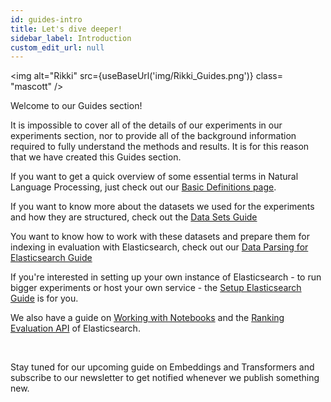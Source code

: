 ```yaml
---
id: guides-intro
title: Let's dive deeper!
sidebar_label: Introduction
custom_edit_url: null
---
```


<img
  alt="Rikki"
  src={useBaseUrl('img/Rikki_Guides.png')}
  class= "mascott"
/>

Welcome to our Guides section!

It is impossible to cover all of the details of our experiments in our experiments section, nor to provide all of the background information required to fully understand the methods and results. It is for this reason that we have created this Guides section.


If you want to get a quick overview of some essential terms in Natural Language Processing, just check out our [Basic Definitions page](basic-definitions.mdx).

If you want to know more about the datasets we used for the experiments and how they are structured, check out the [Data Sets Guide](http://pragmalingu.de/docs/guides/data-comparison)

You want to know how to work with these datasets and prepare them for indexing in evaluation with Elasticsearch, check out our [Data Parsing for Elasticsearch Guide](http://pragmalingu.de/docs/guides/how-to-parse)

If you're interested in setting up your own instance of Elasticsearch - to run bigger experiments or host your own service - the [Setup Elasticsearch Guide](http://pragmalingu.de/docs/guides/elastic-setup) is for you.

We also have a guide on [Working with Notebooks](http://pragmalingu.de/docs/guides/notebooks) and the [Ranking Evaluation API](http://pragmalingu.de/docs/guides/ranking-api) of Elasticsearch.

<br clear="all"/>

Stay tuned for our upcoming guide on Embeddings and Transformers and subscribe to our newsletter to get notified whenever we publish something new.
